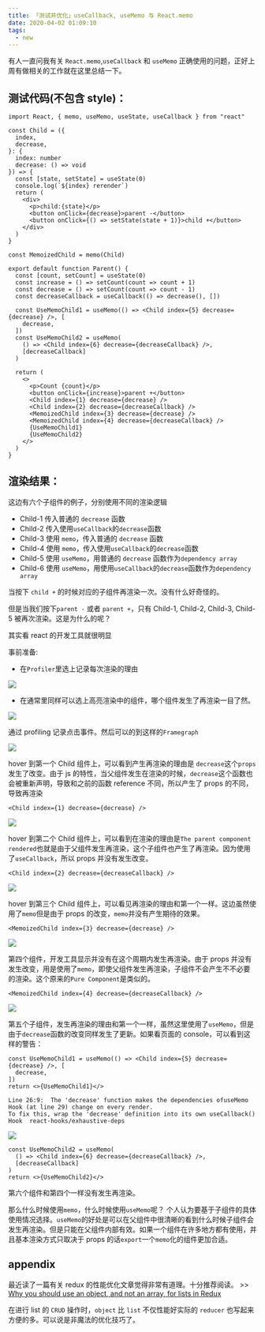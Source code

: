 ```yaml
---
title: 「测试并优化」useCallback, useMemo 与 React.memo
date: 2020-04-02 01:09:10
tags:
  - new
---
```


有人一直问我有关 `React.memo`,`useCallback` 和 `useMemo` 正确使用的问题，正好上周有做相关的工作就在这里总结一下。

## 测试代码(不包含 style)：

```tsx
import React, { memo, useMemo, useState, useCallback } from "react"

const Child = ({
  index,
  decrease,
}: {
  index: number
  decrease: () => void
}) => {
  const [state, setState] = useState(0)
  console.log(`${index} rerender`)
  return (
    <div>
      <p>child:{state}</p>
      <button onClick={decrease}>parent -</button>
      <button onClick={() => setState(state + 1)}>child +</button>
    </div>
  )
}

const MemoizedChild = memo(Child)

export default function Parent() {
  const [count, setCount] = useState(0)
  const increase = () => setCount(count => count + 1)
  const decrease = () => setCount(count => count - 1)
  const decreaseCallback = useCallback(() => decrease(), [])

  const UseMemoChild1 = useMemo(() => <Child index={5} decrease={decrease} />, [
    decrease,
  ])
  const UseMemoChild2 = useMemo(
    () => <Child index={6} decrease={decreaseCallback} />,
    [decreaseCallback]
  )

  return (
    <>
      <p>Count {count}</p>
      <button onClick={increase}>parent +</button>
      <Child index={1} decrease={decrease} />
      <Child index={2} decrease={decreaseCallback} />
      <MemoizedChild index={3} decrease={decrease} />
      <MemoizedChild index={4} decrease={decreaseCallback} />
      {UseMemoChild1}
      {UseMemoChild2}
    </>
  )
}
```

## 渲染结果：


<Demo />

这边有六个子组件的例子，分别使用不同的渲染逻辑

- Child-1 传入普通的 `decrease` 函数
- Child-2 传入使用`useCallback`的`decrease`函数
- Child-3 使用 `memo`，传入普通的 `decrease` 函数
- Child-4 使用 `memo`，传入使用`useCallback`的`decrease`函数
- Child-5 使用 `useMemo`，用普通的 `decrease` 函数作为`dependency array`
- Child-6 使用 `useMemo`，用使用`useCallback`的`decrease`函数作为`dependency array`

当按下 `child +` 的时候对应的子组件再渲染一次。没有什么好奇怪的。

但是当我们按下`parent -` 或者 `parent +`，只有 Child-1, Child-2, Child-3, Child-5 被再次渲染。这是为什么的呢？

其实看 react 的开发工具就很明显

事前准备:

- 在`Profiler`里选上记录每次渲染的理由

![](https://cloud.rainy.me/blog/c4d01a.png)

- 在通常里同样可以选上高亮渲染中的组件，哪个组件发生了再渲染一目了然。

![](https://cloud.rainy.me/blog/db1c74.png)

通过 profiling 记录点击事件。然后可以的到这样的`Framegraph`

![](https://cloud.rainy.me/blog/35d43d.png)

hover 到第一个 Child 组件上，可以看到产生再渲染的理由是 `decrease`这个`props`发生了改变。由于 js 的特性，当父组件发生在渲染的时候，`decrease`这个函数也会被重新声明，导致和之前的函数 reference 不同，所以产生了 props 的不同，导致再渲染

```tsx
<Child index={1} decrease={decrease} />
```

![](https://cloud.rainy.me/blog/29b221.png)

hover 到第二个 Child 组件上，可以看到在渲染的理由是`The parent component rendered`也就是由于父组件发生再渲染，这个子组件也产生了再渲染。因为使用了`useCallback`，所以 props 并没有发生改变。

```tsx
<Child index={2} decrease={decreaseCallback} />
```

![](https://cloud.rainy.me/blog/9943f7.png)

hover 到第三个 Child 组件上，可以看见再渲染的理由和第一个一样。这边虽然使用了`memo`但是由于 props 的改变，`memo`并没有产生期待的效果。

```tsx
<MemoizedChild index={3} decrease={decrease} />
```

![](https://cloud.rainy.me/blog/0e0ec1.png)

第四个组件，开发工具显示并没有在这个周期内发生再渲染。由于 props 并没有发生改变，用是使用了`memo`，即使父组件发生再渲染，子组件不会产生不不必要的渲染。这个原来的`Pure Component`是类似的。

```tsx
<MemoizedChild index={4} decrease={decreaseCallback} />
```

![](https://cloud.rainy.me/blog/5d11e3.png)

第五个子组件，发生再渲染的理由和第一个一样，虽然这里使用了`useMemo`，但是由于`decrease`函数的改变同样发生了更新。如果看页面的 console，可以看到这样的警告：

```tsx
const UseMemoChild1 = useMemo(() => <Child index={5} decrease={decrease} />, [
  decrease,
])
return <>{UseMemoChild1}</>
```

```log
Line 26:9:  The 'decrease' function makes the dependencies ofuseMemo Hook (at line 29) change on every render.
To fix this, wrap the 'decrease' definition into its own useCallback() Hook  react-hooks/exhaustive-deps
```

![](https://cloud.rainy.me/blog/1b9309.png)

```tsx
const UseMemoChild2 = useMemo(
  () => <Child index={6} decrease={decreaseCallback} />,
  [decreaseCallback]
)
return <>{UseMemoChild2}</>
```

第六个组件和第四个一样没有发生再渲染。

那么什么时候使用`memo`，什么时候使用`useMemo`呢？ 个人认为要基于子组件的具体使用情况选择。`useMemo`的好处是可以在父组件中很清晰的看到什么时候子组件会发生再渲染。但是只能在父组件内部有效。如果一个组件在许多地方都有使用，并且基本渲染方式只取决于 props 的话`export`一个`memo`化的组件更加合适。

## appendix

最近读了一篇有关 redux 的性能优化文章觉得非常有道理。十分推荐阅读。 >> [Why you should use an object, and not an array, for lists in Redux](https://medium.com/javascript-in-plain-english/https-medium-com-javascript-in-plain-english-why-you-should-use-an-object-not-an-array-for-lists-bee4a1fbc8bd)

在进行 list 的 `CRUD` 操作时，`object` 比 `list` 不仅性能好实际的 `reducer` 也写起来方便的多。可以说是非魔法的优化技巧了。
